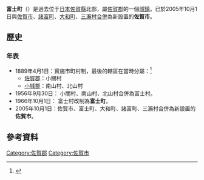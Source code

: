 {{日本町村 (廢除)|
自治體名=富士|
町村=町|
町村章=|
日文原名=富士町|
平假名=ふじちょう|
羅馬字拼音=Fuji-chō|
廢除時間=2005年10月1日|
廢除理由=新設合併|
廢除時處置=[[佐賀市|佐賀市]]、[[諸富町|諸富町]]、[[大和町_(佐賀縣)|大和町]]、[[三瀨村|三瀨村]]、'''富士町'''→[[佐賀市|佐賀市]]|
現在自治體=佐賀市|
都道府縣=佐賀縣|
支廳=|
郡=佐賀郡|
郡連結= |
編號=41306-2|
面積=143.25|
邊界未定=|
人口=4,797|
統計時間=2005年5月31日|
自治體=[[唐津市_(日本)|唐津市]]、[[大和町_(佐賀縣)|大和町]]、[[三瀨村|三瀨村]]、[[小城市_(日本)|小城市]]、[[七山村|七山村]]<br>'''[[福岡縣|福岡縣]]'''：[[前原市|前原市]]、[[福岡市|福岡市]]（[[早良區|早良區]]）|
樹=|
花=|
其他象徵物=|
其他象徵=|
郵遞區號=840-0598|
所在地=富士町大字古湯2685番地|
電話號碼=952-58-2111|
外部連結=http://www.city.saga.saga.jp/doc/673da62bca4bc574492570870026c105.html |
經度=|
緯度=|
地圖=
}}
'''富士町'''（{{jpn|j=富士町|hg=ふじちょう|rm=Fuji chō|f=y}}）是過去位于[[日本|日本]][[佐賀縣|佐賀縣]]北部，屬[[佐賀郡|佐賀郡]]的一個[[城鎮|城鎮]]。已於2005年10月1日與[[佐賀市|佐賀市]]、[[諸富町|諸富町]]、[[大和町_(佐賀縣)|大和町]]、[[三瀨村|三瀨村]][[市町村合併|合併]]為新設置的'''佐賀市'''。

==歷史==
=== 年表 ===
* 1889年4月1日：實施市町村制，最後的轄區在當時分屬：<ref>{{Cite web| publisher=佐賀市議會事務局| format=PDF| url=http://www.city.saga.lg.jp/up_download_file/s12392_20071102073058.pdf| title=佐賀市政概要| accessdate=2009-03-20| language=ja| archive-url=https://web.archive.org/web/20120916074249/http://www.city.saga.lg.jp/up_download_file/s12392_20071102073058.pdf| archive-date=2012-09-16| dead-url=yes}}</ref>
** [[佐賀郡|佐賀郡]]：小關村
** [[小城郡|小城郡]]：南山村、北山村
* 1956年9月30日： 小關村、南山村、北山村合併為富士村。
* 1966年10月1日： 富士村改制為'''富士町'''。
* 2005年10月1日：佐賀市、富士町、大和町、諸富町、三瀨村合併為新設置的'''佐賀市'''。

==參考資料==
<div class="references-small">
<references />
</div>

{{佐賀縣}}{{Authority control}}

[[Category:佐賀郡|Category:佐賀郡]]
[[Category:佐賀市|Category:佐賀市]]